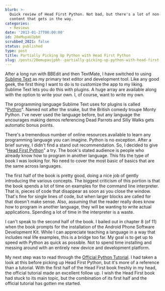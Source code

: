 ```yaml
---
blurb: >-
  Quick review of Head First Python. Not bad, but there's a lot of non-python
  content that gets in the way.
categories:
  - Reviews
date: '2013-01-27T00:00:00'
id: 20eMupaUJpbH
scrubbed_2021: false
status: published
type: post
title: Partially Picking Up Python with Head First Python
slug: /posts/20emupaujpbh--partially-picking-up-python-with-head-first-python
---
```


After a long run with BBEdit and then TextMate, I have switched to using [Sublime Text](http://www.sublimetext.com) as my primary text editor and development tool. Like any good geek, the first thing I want to do is to customize the app to my liking. Sublime Text lets you do this with plugins. A huge array are available along with the option to write your own. I, of course, want to write my own. 

The programming language Sublime Text uses for plugins is called "[Python](http://python.org)". Named not after the snake, but the British comedy troupe Monty Python. I've never used the language before, but any language the encourages making demos referencing Dead Parrots and Silly Walks gets automatic bonus points.

There's a tremendous number of online resources available to learn any programming language you can imagine. Python is no exception. After a brief survey, I didn't find a stand out recommendation. So, I decided to give "[Head First Python][1]" a try. The book's stated audience is people who already know how to program in another language. This fits the type of book I was looking for. No need to cover the most basic of basics that are the same across languages. 

The first half of the book is pretty good, doing a nice job of gently introducing the various concepts. The biggest criticism of this portion is that the book spends a lot of time on examples for the command line interpreter. That is, pieces of code that disappear as soon as you close the window. That's fine for single lines of code, but when larger blocks are called for that doesn't make sense. Also, assuming that the reader really does know how to program in another language, they will be wanting to write actual applications. Spending a lot of time in the interpreter is a waste. 

I can't speak to the second half of the book. I bailed out in chapter 8 (of 11) when the book prompts for the installation of the Android Phone Software Development Kit. While I can appreciate teaching a language in a way that includes real life examples, this is a bridge too far. My goal is to get up to speed with Python as quick as possible. Not to spend time installing and messing around with an entirely new device and development platform. 

My next step was to read through the [Official Python Tutorial](http://docs.python.org/3/tutorial/). I had taken a look at this before picking up Head First Python, but it's more of a reference than a tutorial. With the first half of the Head First book freshly in my head, the official tutorial made an excellent follow up. I wish the Head First book had stuck to its main topic, but the combination of its first half and the official tutorial has gotten me started. 

[1]: http://www.amazon.com/gp/product/1449382673/ref=as_li_ss_tl?ie=UTF8&camp=1789&creative=390957&creativeASIN=1449382673&linkCode=as2&tag=tioa-20
